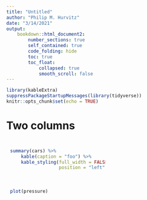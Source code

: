 ---
title: "Untitled"
author: "Philip M. Hurvitz"
date: "3/14/2021"
output: 
    bookdown::html_document2:
        number_sections: true
        self_contained: true
        code_folding: hide
        toc: true
        toc_float:
            collapsed: true
            smooth_scroll: false
---



```{r setup}
library(kableExtra)
suppressPackageStartupMessages(library(tidyverse))
knitr::opts_chunk$set(echo = TRUE)
```
<!--Create two equal columns that float next to each other -->
<style>
.column {
  float: left;
  width: 50%;
  padding: 10px;
}

/* Clear floats after the columns */
.row:after {
  content: "";
  display: table;
  clear: both;
}
</style>


# Two columns

<div class="row">
<!--first column: table-->
  <div class="column">
```{r cars}
summary(cars) %>% 
    kable(caption = "foo") %>% 
    kable_styling(full_width = FALSE,
                  position = "left")
```

  </div>
  <div class="column">

<!--second column: figure-->
```{r pressure, fig.cap="bar"}
plot(pressure)
```

  </div>
</div>

